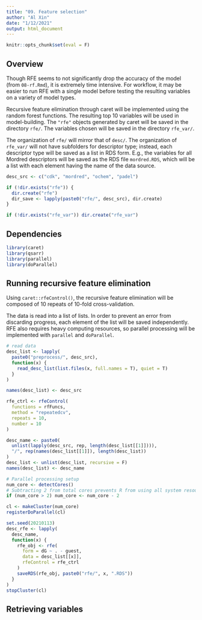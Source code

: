 ```yaml
---
title: "09. Feature selection"
author: "Al Xin"
date: "1/12/2021"
output: html_document
---
```


```r
knitr::opts_chunk$set(eval = F)
```

## Overview

Though RFE seems to not significantly drop the accuracy of the model (from
`08-rf.Rmd`), it is extremely time intensive. For workflow, it may be easier to
run RFE with a single model before testing the resulting variables on a variety
of model types.

Recursive feature elimination through caret will be implemented using the random
forest functions. The resulting top 10 variables will be used in model-building.
The `"rfe"` objects generated by caret will be saved in the directory `rfe/`.
The variables chosen will be saved in the directory `rfe_var/`.

The organization of `rfe/` will mirror that of `desc/`. The organization of
`rfe_var/` will not have subfolders for descriptor type; instead, each
descriptor type will be saved as a list in RDS form. E.g., the variables for all
Mordred descriptors will be saved as the RDS file `mordred.RDS`, which will
be a list with each element having the name of the data source.

```r
desc_src <- c("cdk", "mordred", "ochem", "padel")

if (!dir.exists("rfe")) {
  dir.create("rfe")
  dir_save <- lapply(paste0("rfe/", desc_src), dir.create)
}

if (!dir.exists("rfe_var")) dir.create("rfe_var")
```
## Dependencies

```r
library(caret)
library(qsarr)
library(parallel)
library(doParallel)
```

## Running recursive feature elimination

Using `caret::rfeControl()`, the recursive feature elimination will be composed of 10 repeats of 10-fold cross-validation. 

The data is read into a list of lists. In order to prevent an error from discarding progress, each element of the list will be saved independently. RFE also requires heavy computing resources, so parallel processing will be implemented with `parallel` and `doParallel`. 

```r
# read data
desc_list <- lapply(
  paste0("preprocess/", desc_src), 
  function(x) {
    read_desc_list(list.files(x, full.names = T), quiet = T)
  }
)

names(desc_list) <- desc_src

rfe_ctrl <- rfeControl(
  functions = rfFuncs,
  method = "repeatedcv",
  repeats = 10, 
  number = 10
)

desc_name <- paste0(
  unlist(lapply(desc_src, rep, length(desc_list[[1]]))), 
  "/", rep(names(desc_list[[1]]), length(desc_list))
)
desc_list <- unlist(desc_list, recursive = F)
names(desc_list) <- desc_name

# Parallel processing setup
num_core <- detectCores()
# Subtracting 2 from total cores prevents R from using all system resources
if (num_core > 2) num_core <- num_core - 2

cl <- makeCluster(num_core)
registerDoParallel(cl)

set.seed(20210113)
desc_rfe <- lapply(
  desc_name, 
  function(x) {
    rfe_obj <- rfe(
      form = dG ~ . - guest,
      data = desc_list[[x]], 
      rfeControl = rfe_ctrl
    )
    saveRDS(rfe_obj, paste0("rfe/", x, ".RDS"))
  }
)
stopCluster(cl)
```

## Retrieving variables


